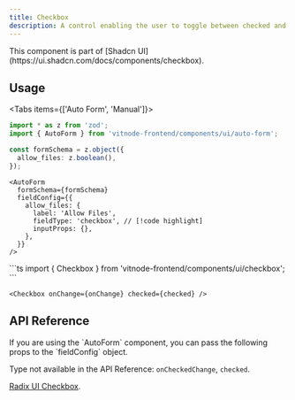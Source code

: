 ```yaml
---
title: Checkbox
description: A control enabling the user to toggle between checked and unchecked states.
---
```


<Callout title="Shadcn UI">
  This component is part of [Shadcn
  UI](https://ui.shadcn.com/docs/components/checkbox).
</Callout>

## Usage


<Tabs items={['Auto Form', 'Manual']}>
  <Tab value="Auto Form">
```ts
import * as z from 'zod';
import { AutoForm } from 'vitnode-frontend/components/ui/auto-form';
```

```ts
const formSchema = z.object({
  allow_files: z.boolean(),
});
```

```tsx
<AutoForm
  formSchema={formSchema}
  fieldConfig={{
    allow_files: {
      label: 'Allow Files',
      fieldType: 'checkbox', // [!code highlight]
      inputProps: {},
    },
  }}
/>
```

  </Tab>

  <Tab value="Manual">
```ts
import { Checkbox } from 'vitnode-frontend/components/ui/checkbox';
```

```tsx
<Checkbox onChange={onChange} checked={checked} />
```

  </Tab>
</Tabs>

## API Reference

<Callout title="Auto Form Props">
  If you are using the `AutoForm` component, you can pass the following props to
  the `fieldConfig` object.

Type not available in the API Reference: `onCheckedChange`, `checked`.

</Callout>

[Radix UI Checkbox](https://www.radix-ui.com/primitives/docs/components/checkbox#api-reference).
